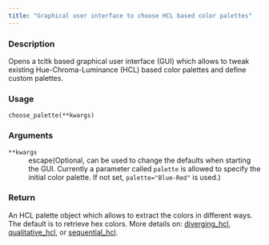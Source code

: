 ```yaml
---
title: "Graphical user interface to choose HCL based color palettes"
---
```


### Description

Opens a tcltk based graphical user interface (GUI) which allows
to tweak existing Hue-Chroma-Luminance (HCL) based color palettes
and define custom palettes.

### Usage

<pre><code class='language-python'>choose_palette(**kwargs)</code></pre>

### Arguments

<dl class="pyp-list param-list">
  <dt style = "white-space: nowrap; font-family: monospace; vertical-align: top">
   <code id="colorspace.choose_palette.choose_palette:**kwargs">**kwargs</code>
  </dt>
 <dd>escape(Optional, can be used to change the defaults when starting the
GUI. Currently a parameter called `palette` is allowed to
specify the initial color palette. If not set, `palette="Blue-Red"`
is used.)</dd>
</dl>

### Return

An HCL palette object which allows to extract the colors in
different ways. The default is to retrieve hex colors.
More details on:
[diverging_hcl](colorspace.palettes.diverging_hcl.qmd),
[qualitative_hcl](colorspace.palettes.qualitative_hcl.qmd), or
[sequential_hcl](colorspace.palettes.sequential_hcl.qmd).
